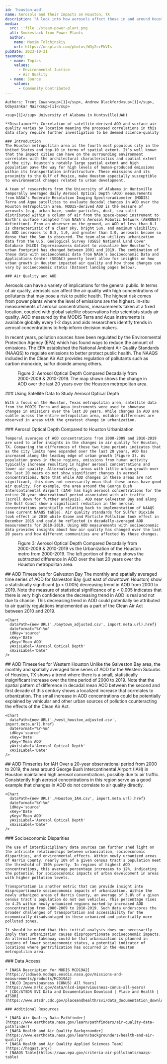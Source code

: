 ```yaml
---
id: 'houston-aod'
name: Aerosols and Their Impacts on Houston, TX
description: "A look into how aerosols affect those in and around Houston, TX."
media:
  src: ::file ./steam-power-plant.png
  alt: Smokestack from Power Plants
  author:
    name: Maxim Tolchinskiy
    url: https://unsplash.com/photos/W3y2crFkVIs
pubDate: 2023-10-31
taxonomy:
  - name: Topics
    values:
      - Environmental Justice
      - Air Quality
  - name: Source
    values:
      - Community Contributed
---
```


<Block>
  <Prose>

    Authors: Trent Cowan<sup>[1]</sup>, Andrew Blackford<sup>[1]</sup>, Udaysankar Nair<sup>[1]</sup>

    <sup>[1]</sup> University of Alabama in Huntsville(UAH)

    **Disclaimer**: Correlation of satellite-derived AOD and surface air quality varies by location meaning the proposed correlations in this data story require further investigation to be deemed science-quality

    ### Introduction
    The Houston metropolitan area is the fourth most populous city in the United States and top-10 in terms of spatial extent. It’s well known that the impact cities can have on the surrounding environment correlates with the architectural characteristics and spatial extent of the city. Houston’s notably large spatial extent and high population pave the way for high levels of human-produced emissions within its transportation infrastructure. These emissions and its proximity to the Gulf of Mexico, make Houston especially susceptible to environmental changes related to urban development.

    A team of researchers from the University of Alabama in Huntsville temporally averaged daily Aerosol Optical Depth (AOD) measurements from NASA’s Moderate Resolution Imaging Spectroradiometer (MODIS) Terra and Aqua satellites to evaluate decadal changes in AOD over the Houston metropolitan area. MODIS-derived AOD is the measure of aerosols (e.g. urban haze, smoke particles, dust, sea salt) distributed within a column of air from the space-based instrument to Earth's surface (adapted from NASA's Aerosol Robotic Network (AERONET) definition). From an observer on the ground, an AOD of less than 0.1 is characteristic of a clear sky, bright Sun, and maximum visibility. As AOD increases to 0.5, 1.0, and greater than 3.0, aerosols become so dense that the Sun is obscured. The team also utilizes urbanization data from the U.S. Geological Survey (USGS) National Land Cover Database (NLCD) Imperviousness dataset to visualize how Houston’s urban footprint has changed between 2001 and 2019. The combination of these data with socioeconomic data from NASA’s Socioeconomic Data and Applications Center (SEDAC) poverty level allow for insights on how urban growth in Houston impacted air quality and how those changes can vary by socioeconomic status (Dataset landing pages below).

    ### Air Quality and AOD

   Aerosols can have a variety of implications for the general public. In terms of air quality, aerosols can affect the air quality with high concentrations of pollutants that may pose a risk to public health. The highest risk comes from power plants where the level of emissions are the highest. In-situ measurements of aerosol concentrations, measurements taken at a fixed location, coupled with global satellite observations help scientists study air quality. AOD measured by the MODIS Terra and Aqua instruments is available globally every 1-2 days and aids researchers identify trends in aerosol concentrations to help inform decision makers.

   In recent years, pollution sources have been regulated by the Environmental Protection Agency (EPA) which has found ways to reduce the amount of emissions. The EPA established the National Ambient Air Quality Standards (NAAQS) to regulate emissions to better protect public health. The NAAQS included in the Clean Air Act provides regulation of pollutants such as carbon monoxide, sulfur dioxide among others.
  </Prose>
</Block>

<Block type="full">
  <Figure>
    <Map
      datasetId='houston-aod'
      layerId='houston-aod'
      dateTime='2000-01-01'
      compareDateTime='2010-01-01'
      compareLabel='2000-2009 mean / 2010-2019 mean'
    />
    <Caption>
      Figure 2: Aerosol Optical Depth Compared Decadally from 2000-2009 & 2010-2019. The map shown shows the change in AOD over the last 20 years over the Houston metropolitan area.
    </Caption>
  </Figure>
  <Prose>
    ### Using Satellite Data to Study Aerosol Optical Depth

    With a focus on the Houston, Texas metropolitan area, satellite data from the MODIS Terra and Aqua instruments were used to showcase changes in emissions over the last 20 years. While changes in AOD are subtle across the entire metropolitan area, notable differences are observed in areas with the greatest change in urbanization. 
  
  </Prose>
</Block>

<Block>
  <Prose>
    ### Aerosol Optical Depth Compared to Houston Urbanization

    Temporal averages of AOD concentrations from 2000-2009 and 2010-2019 are used to infer insights in the changes in air quality for Houston, TX. Comparing the differences of these two time periods indicates that as the city limits have expanded over the last 20 years, AOD has increased along the leading edge of urban growth (Figure 3). As population grows in these regions, emissions from human activity typically increase resulting in higher aerosol concentrations and lower air quality. Alternatively, areas with little urban growth over the last 20 years do not show significant changes in aerosol concentrations. Note that while AOD changes in these areas are not significant, this does not necessarily mean that these areas have good air quality. For example, the area around the George Bush Intercontinental Airport (IAH) has high aerosol concentrations for the entire 20-year observational period associated with air traffic (scroll down for further analysis). AOD near Galveston Bay and along the Gulf Coast show a significant reduction in the aerosol concentrations potentially relating back to implementation of NAAQS (see current NAAQS table). Air quality standards for Sulfur Dioxide took effect in 2010 while Ozone and Particle Pollution took effect in December 2015 and could be reflected in decadally-averaged AOD measurements for 2010-2019. Using AOD measurements with socioeconomic data provides insights about how air quality has changed over the last 20 years and how different communities are affected by these changes.   

  </Prose>
  <Figure>
    <Map
      datasetId='houston-aod-diff'
      layerId='houston-aod-diff'
      dateTime='2000-01-01'
      compareDateTime='2001-01-01'
      compareLabel='AOD Difference vs Houston Urbanization'
    />
    <Caption>
      Figure 3: Aerosol Optical Depth Compared Decadally from 2000-2009 & 2010-2019 vs the Urbanization of the Houston metro from 2000-2019. The left portion of the map shows the subtracted difference in AOD over the last 20 years over the Houston metropolitan area.
    </Caption>
  </Figure>
</Block>



<ScrollytellingBlock>
  <Chapter
    center={[-95.268361, 29.231816]}
    zoom={9}
    datasetId='houston-aod-diff'
    layerId='houston-aod-diff'
    datetime='2000-01-01'
  >
    ## AOD Timeseries for Galveston Bay
    The monthly and spatially averaged time series of AOD for Galveston Bay (just east of downtown Houston) show a statistically significant (p < 0.005) decreasing trend in AOD from 2000 to 2019. Note the measure of statistical significance of p < 0.005 indicates that there is very high confidence the decreasing trend in AOD is real and not due to chance. This decreasing trend in AOD could potentially be attributed to air quality regulations implemented as a part of the Clean Air Act between 2010 and 2019.

    <Chart
      dataPath={new URL('./baytown_adjusted.csv', import.meta.url).href}
      dateFormat="%Y-%m"
      idKey='source'
      xKey='Date'
      yKey='Mean AOD'
      yAxisLabel='Aerosol Optical Depth'
      xAxisLabel='Date'
    />
  </Chapter>
  <Chapter
    center={[-95.983866, 29.746860]}
    zoom={9}
    datasetId='houston-aod-diff'
    layerId='houston-aod-diff'
    datetime='2000-01-01'
  >
    ## AOD Timeseries for Western Houston
    Unlike the Galveston Bay area, the monthly and spatially averaged time series of AOD for the Western Suburbs of Houston, TX shows a trend where there is a small, statistically insignificant increase over the time period of 2000 to 2019. Note that the spatial pattern of difference in decadal mean AOD between the second and first decade of this century shows a localized increase that correlates to urbanization. The small increase in AOD concentrations could be potentially explained by vehicular and other urban sources of pollution counteracting the effects of the Clean Air Act.

    <Chart
      dataPath={new URL('./west_houston_adjusted.csv', import.meta.url).href}
      dateFormat="%Y-%m"
      idKey='source'
      xKey='Date'
      yKey='Mean AOD'
      yAxisLabel='Aerosol Optical Depth'
      xAxisLabel='Date'
    />
  </Chapter>
  <Chapter
    center={[-95.361, 29.984]}
    zoom={11}
    datasetId='houston-aod-diff'
    layerId='houston-aod-diff'
    datetime='2000-01-01'
  >
    ## AOD Timseries for IAH
    Over a 20-year observational period from 2000 to 2019, the area around George Bush Intercontinental Airport (IAH) in Houston maintained high aerosol concentrations, possibly due to air traffic. Consistently high aerosol concentrations in this region serve as a good example that changes in AOD do not correlate to air quality directly.

    <Chart
      dataPath={new URL('./Houston_IAH.csv', import.meta.url).href}
      dateFormat="%Y-%m"
      idKey='source'
      xKey='Date'
      yKey='Mean AOD'
      yAxisLabel='Aerosol Optical Depth'
      xAxisLabel='Date'
    />
  </Chapter>

</ScrollytellingBlock>

<Block>
  <Prose>
    ### Socioeconomic Disparities

    The use of interdisciplinary data sources can further shed light on the intricate relationships between urbanization, socioeconomic disparities, and environmental effects. Within newly urbanized areas of Harris County, nearly 10% of a given census tract’s population meet the threshold of 150% poverty. In regions of highest AOD concentrations, this average percentage increases to 12%, indicating the potential for socioeconomic impacts of urban development in areas with higher pollution levels.

    Transportation is another metric that can provide insight into disproportionate socioeconomic impacts of urbanization. Within the newly urbanized areas of Harris County, an average of 3.8% of a given census tract’s population do not own vehicles. This percentage rises to 4.2% within newly urbanized regions marked by increased AOD concentration from 2000-2009 to 2010-2019. Such data underscores the broader challenges of transportation and accessibility for the economically disadvantaged in these urbanized and potentially more polluted zones.

    It should be noted that this initial analysis does not necessarily imply that urbanization causes disproportionate socioeconomic impacts. An alternative takeaway could be that urbanization is planned in regions of lower socioeconomic status, a potential indicator of locations where gentrification has occurred in the Houston metropolitan area.

  </Prose>
</Block>

<Block>
  <Prose>
    ### Data Access

    * [NASA Description for MODIS MCD19A2](https://ladsweb.modaps.eosdis.nasa.gov/missions-and-measurements/products/MCD19A2)
    * [NLCD Imperviousness (CONUS) All Years](https://www.mrlc.gov/data/nlcd-imperviousness-conus-all-years)
    * [CDC/ATSDR SVI Data and Documentation Download | Place and Health | ATSDR](https://www.atsdr.cdc.gov/placeandhealth/svi/data_documentation_download.html)

    ### Additional Resources

    * [NASA Air Quality Data Pathfinder](https://www.earthdata.nasa.gov/learn/pathfinders/air-quality-data-pathfinder)
    * [NASA Health and Air Quality Backgrounder](https://www.earthdata.nasa.gov/learn/backgrounders/health-and-air-quality)
    * [NASA Health and Air Quality Applied Sciences Team](https://haqast.org/)
    * [NAAQS Table](https://www.epa.gov/criteria-air-pollutants/naaqs-table)

  </Prose>
</Block>

